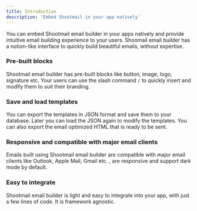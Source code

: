 ```yaml
---
title: Introduction
description: 'Embed Shootmail in your app natively'
---
```


You can embed Shootmail email builder in your apps natively and provide intuitive email building experience to your users.
Shoomail email builder has a notion-like interface to quickly build beautiful emails, without expertise.

### Pre-built blocks

Shootmail email builder has pre-built blocks like button, image, logo, signature etc. Your users can use the slash command `/` to quickly insert
and modify them to suit their branding.

### Save and load templates

You can export the templates in JSON format and save them to your database. Later you can load the JSON again
to modify the templates. You can also export the email optimized HTML that is ready to be sent.

### Responsive and compatible with major email clients

Emails built using Shootmail email builder are compatible with major email clients like Outlook, Apple Mail, Gmail etc.
, are responsive and support dark mode by default.

### Easy to integrate

Shootmail email builder is light and easy to integrate into your app, with just a few lines of code. It is framework agnostic.